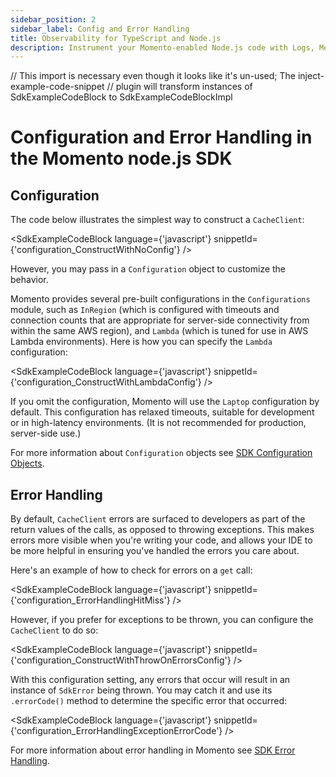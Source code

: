 ```yaml
---
sidebar_position: 2
sidebar_label: Config and Error Handling
title: Observability for TypeScript and Node.js
description: Instrument your Momento-enabled Node.js code with Logs, Metrics, and Traces
---
```


// This import is necessary even though it looks like it's un-used; The inject-example-code-snippet
// plugin will transform instances of SdkExampleCodeBlock to SdkExampleCodeBlockImpl

# Configuration and Error Handling in the Momento node.js SDK

## Configuration

The code below illustrates the simplest way to construct a `CacheClient`:

<SdkExampleCodeBlock language={'javascript'} snippetId={'configuration_ConstructWithNoConfig'} />

However, you may pass in a `Configuration` object to customize the behavior.

Momento provides several pre-built configurations in the `Configurations` module, such as `InRegion` (which is configured
with timeouts and connection counts that are appropriate for server-side connectivity from within the same AWS region),
and `Lambda` (which is tuned for use in AWS Lambda environments). Here is how you can specify the `Lambda` configuration:

<SdkExampleCodeBlock language={'javascript'} snippetId={'configuration_ConstructWithLambdaConfig'} />

If you omit the configuration, Momento will use the `Laptop` configuration by default. This configuration has relaxed
timeouts, suitable for development or in high-latency environments. (It is not recommended for production, server-side use.)

For more information about `Configuration` objects see [SDK Configuration Objects](/cache/develop/basics/client-configuration-objects.md).

## Error Handling

By default, `CacheClient` errors are surfaced to developers as part of the return values of the calls, as opposed to throwing
exceptions. This makes errors more visible when you're writing your code, and allows your IDE to be more helpful in ensuring
you've handled the errors you care about.

Here's an example of how to check for errors on a `get` call:

<SdkExampleCodeBlock language={'javascript'} snippetId={'configuration_ErrorHandlingHitMiss'} />

However, if you prefer for exceptions to be thrown, you can configure the `CacheClient` to do so:

<SdkExampleCodeBlock language={'javascript'} snippetId={'configuration_ConstructWithThrowOnErrorsConfig'} />

With this configuration setting, any errors that occur will result in an instance of `SdkError` being thrown. You may
catch it and use its `.errorCode()` method to determine the specific error that occurred:

<SdkExampleCodeBlock language={'javascript'} snippetId={'configuration_ErrorHandlingExceptionErrorCode'} />

For more information about error handling in Momento see [SDK Error Handling](/cache/develop/basics/error-handling-production-readiness.md).
